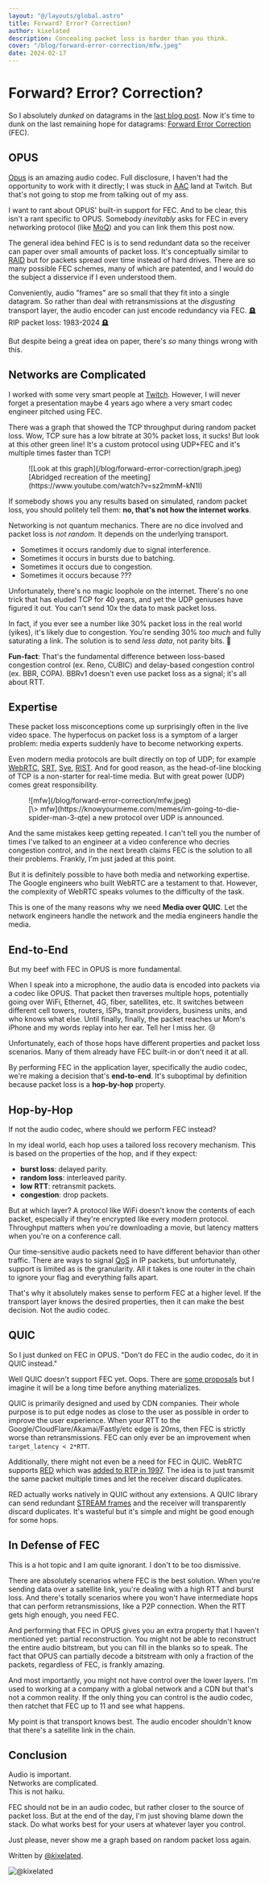 ```yaml
---
layout: "@/layouts/global.astro"
title: Forward? Error? Correction?
author: kixelated
description: Concealing packet loss is harder than you think.
cover: "/blog/forward-error-correction/mfw.jpeg"
date: 2024-02-17
---
```


# Forward? Error? Correction?

So I absolutely _dunked_ on datagrams in the [last blog post](/blog/never-use-datagrams).
Now it's time to dunk on the last remaining hope for datagrams: [Forward Error Correction](https://www.techtarget.com/searchmobilecomputing/definition/forward-error-correction) (FEC).

## OPUS

[Opus](https://opus-codec.org/) is an amazing audio codec.
Full disclosure, I haven't had the opportunity to work with it directly;
I was stuck in [AAC](https://en.wikipedia.org/wiki/Advanced_Audio_Coding) land at Twitch.
But that's not going to stop me from talking out of my ass.

I want to rant about OPUS' built-in support for FEC.
And to be clear, this isn't a rant specific to OPUS.
Somebody _inevitably_ asks for FEC in every networking protocol (like [MoQ](https://github.com/moq-wg/moq-transport/issues/320)) and you can link them this post now.

The general idea behind FEC is is to send redundant data so the receiver can paper over small amounts of packet loss.
It's conceptually similar to [RAID](https://en.wikipedia.org/wiki/RAID) but for packets spread over time instead of hard drives.
There are so many possible FEC schemes, many of which are patented, and I would do the subject a disservice if I even understood them.

Conveniently, audio "frames" are so small that they fit into a single datagram.
So rather than deal with retransmissions at the _disgusting_ transport layer, the audio encoder can just encode redundancy via FEC.
🪦 RIP packet loss: 1983-2024 🪦

But despite being a great idea on paper, there's _so_ many things wrong with this.

## Networks are Complicated

I worked with some very smart people at [Twitch](https://www.twitch.tv/).
However, I will never forget a presentation maybe 4 years ago where a very smart codec engineer pitched using FEC.

There was a graph that showed the TCP throughput during random packet loss.
Wow, TCP sure has a low bitrate at 30% packet loss, it sucks!
But look at this other green line!
It's a custom protocol using UDP+FEC and it's multiple times faster than TCP!

<figure>
	![Look at this graph](/blog/forward-error-correction/graph.jpeg)
	<figcaption>[Abridged recreation of the meeting](https://www.youtube.com/watch?v=sz2mmM-kN1I)</figcaption>
</figure>

If somebody shows you any results based on simulated, random packet loss, you should politely tell them: **no, that's not how the internet works**.

Networking is not quantum mechanics.
There are no dice involved and packet loss is _not random_.
It depends on the underlying transport.

-   Sometimes it occurs randomly due to signal interference.
-   Sometimes it occurs in bursts due to batching.
-   Sometimes it occurs due to congestion.
-   Sometimes it occurs because ???

Unfortunately, there's no magic loophole on the internet.
There's no one trick that has eluded TCP for 40 years, and yet the UDP geniuses have figured it out.
You can't send 10x the data to mask packet loss.

In fact, if you ever see a number like 30% packet loss in the real world (yikes), it's likely due to congestion.
You're sending 30% _too much_ and fully saturating a link.
The solution is to send _less data_, not parity bits. 🤯

**Fun-fact**: That's the fundamental difference between loss-based congestion control (ex. Reno, CUBIC) and delay-based congestion control (ex. BBR, COPA).
BBRv1 doesn't even use packet loss as a signal; it's all about RTT.

## Expertise

These packet loss misconceptions come up surprisingly often in the live video space.
The hyperfocus on packet loss is a symptom of a larger problem: media experts suddenly have to become networking experts.

Even modern media protocols are built directly on top of UDP; for example [WebRTC](https://webrtc.org/), [SRT](https://www.haivision.com/products/srt-secure-reliable-transport/), [Sye](https://nscreenmedia.com/amazon-buys-sye/), [RIST](https://www.rist.tv/).
And for good reason, as the head-of-line blocking of TCP is a non-starter for real-time media.
But with great power (UDP) comes great responsibility.

<figure>
	![mfw](/blog/forward-error-correction/mfw.jpeg)
	<figcaption>
		[\> mfw](https://knowyourmeme.com/memes/im-going-to-die-spider-man-3-qte) a new protocol over UDP is announced.
	</figcaption>
</figure>

And the same mistakes keep getting repeated.
I can't tell you the number of times I've talked to an engineer at a video conference who decries congestion control, and in the next breath claims FEC is the solution to all their problems.
Frankly, I'm just jaded at this point.

But it is definitely possible to have both media and networking expertise.
The Google engineers who built WebRTC are a testament to that.
However, the complexity of WebRTC speaks volumes to the difficulty of the task.

This is one of the many reasons why we need **Media over QUIC**.
Let the network engineers handle the network and the media engineers handle the media.

## End-to-End

But my beef with FEC in OPUS is more fundamental.

When I speak into a microphone, the audio data is encoded into packets via a codec like OPUS.
That packet then traverses multiple hops, potentially going over WiFi, Ethernet, 4G, fiber, satellites, etc.
It switches between different cell towers, routers, ISPs, transit providers, business units, and who knows what else.
Until finally, finally, the packet reaches ur Mom's iPhone and my words replay into her ear.
Tell her I miss her. 😢

Unfortunately, each of those hops have different properties and packet loss scenarios.
Many of them already have FEC built-in or don't need it at all.

By performing FEC in the application layer, specifically the audio codec, we're making a decision that's **end-to-end**.
It's suboptimal by definition because packet loss is a **hop-by-hop** property.

## Hop-by-Hop

If not the audio codec, where should we perform FEC instead?

In my ideal world, each hop uses a tailored loss recovery mechanism.
This is based on the properties of the hop, and if they expect:

-   **burst loss**: delayed parity.
-   **random loss**: interleaved parity.
-   **low RTT**: retransmit packets.
-   **congestion**: drop packets.

But at which layer?
A protocol like WiFi doesn't know the contents of each packet, especially if they're encrypted like every modern protocol.
Throughput matters when you're downloading a movie, but latency matters when you're on a conference call.

Our time-sensitive audio packets need to have different behavior than other traffic.
There are ways to signal [QoS](https://en.wikipedia.org/wiki/Quality_of_service) in IP packets, but unfortunately, support is limited as is the granularity.
All it takes is one router in the chain to ignore your flag and everything falls apart.

That's why it absolutely makes sense to perform FEC at a higher level.
If the transport layer knows the desired properties, then it can make the best decision.
Not the audio codec.

## QUIC

So I just dunked on FEC in OPUS.
"Don't do FEC in the audio codec, do it in QUIC instead."

Well QUIC doesn't support FEC yet.
Oops.
There are [some proposals](https://www.ietf.org/archive/id/draft-michel-quic-fec-01.html) but I imagine it will be a long time before anything materializes.

QUIC is primarily designed and used by CDN companies.
Their whole purpose is to put edge nodes as close to the user as possible in order to improve the user experience.
When your RTT to the Google/CloudFlare/Akamai/Fastly/etc edge is 20ms, then FEC is strictly worse than retransmissions.
FEC can only ever be an improvement when `target_latency < 2*RTT`.

Additionally, there might not even be a need for FEC in QUIC.
WebRTC supports [RED](https://webrtchacks.com/red-improving-audio-quality-with-redundancy/) which was [added to RTP in 1997](https://datatracker.ietf.org/doc/html/rfc2198).
The idea is to just transmit the same packet multiple times and let the receiver discard duplicates.

RED actually works natively in QUIC without any extensions.
A QUIC library can send redundant [STREAM frames](https://www.rfc-editor.org/rfc/rfc9000.html#name-stream-frames) and the receiver will transparently discard duplicates.
It's wasteful but it's simple and might be good enough for some hops.

## In Defense of FEC

This is a hot topic and I am quite ignorant.
I don't to be too dismissive.

There are absolutely scenarios where FEC is the best solution.
When you're sending data over a satellite link, you're dealing with a high RTT and burst loss.
And there's totally scenarios where you won't have intermediate hops that can perform retransmissions, like a P2P connection.
When the RTT gets high enough, you need FEC.

And performing that FEC in OPUS gives you an extra property that I haven't mentioned yet: partial reconstruction.
You might not be able to reconstruct the entire audio bitstream, but you can fill in the blanks so to speak.
The fact that OPUS can partially decode a bitstream with only a fraction of the packets, regardless of FEC, is frankly amazing.

And most importantly, you might not have control over the lower layers.
I'm used to working at a company with a global network and a CDN but that's not a common reality.
If the only thing you can control is the audio codec, then ratchet that FEC up to 11 and see what happens.

My point is that transport knows best.
The audio encoder shouldn't know that there's a satellite link in the chain.

## Conclusion

Audio is important. <br />
Networks are complicated.<br />
This is not haiku.

FEC should not be in an audio codec, but rather closer to the source of packet loss.
But at the end of the day, I'm just shoving blame down the stack.
Do what works best for your users at whatever layer you control.

Just please, never show me a graph based on random packet loss again.

Written by [@kixelated](https://github.com/kixelated).

![@kixelated](/blog/avatar.png)